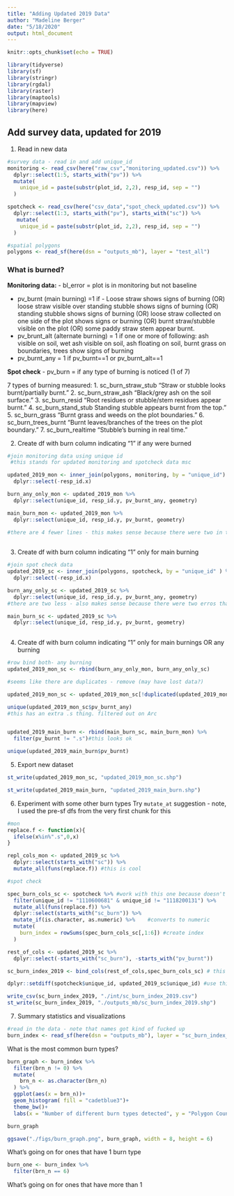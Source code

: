 ```yaml
---
title: "Adding Updated 2019 Data"
author: "Madeline Berger"
date: "5/18/2020"
output: html_document
---
```


```r
knitr::opts_chunk$set(echo = TRUE)

library(tidyverse)
library(sf)
library(stringr)
library(rgdal)
library(raster)
library(maptools)
library(mapview)
library(here)
```


## Add survey data, updated for 2019

1. Read in new data
```r
#survey data - read in and add unique_id
monitoring <- read_csv(here("raw_csv","monitoring_updated.csv")) %>% 
  dplyr::select(1:5, starts_with("pv")) %>% 
  mutate(
    unique_id = paste(substr(plot_id, 2,2), resp_id, sep = "")
  )

spotcheck <- read_csv(here("csv_data","spot_check_updated.csv")) %>%
  dplyr::select(1:3, starts_with("pv"), starts_with("sc")) %>% 
   mutate(
    unique_id = paste(substr(plot_id, 2,2), resp_id, sep = "")
  )

#spatial polygons
polygons <- read_sf(here(dsn = "outputs_mb"), layer = "test_all")


```

### What is burned?

**Monitoring data:** 
- bl_error = plot is in monitoring but not baseline

- pv_burnt (main burning) =1 if  - Loose straw shows signs of burning (OR) loose straw visible over standing stubble shows signs of burning (OR) standing stubble shows signs of burning (OR) loose straw collected on one side of the plot shows signs or burning (OR) burnt straw/stubble visible on the plot (OR) some paddy straw stem appear burnt.
- pv_brunt_alt (alternate burning) = 1 if one or more of following: ash visible on soil, wet ash visible on soil, ash floating on soil, burnt grass on boundaries, trees show signs of burning
- pv_burnt_any = 1 if pv_burnt==1 or pv_burnt_alt==1

**Spot check**
- pv_burn = if any type of burning is noticed (1 of 7)

7 types of burning measured: 
1.	 sc_burn_straw_stub "Straw or stubble looks burnt/partially burnt."
2.	sc_burn_straw_ash  "Black/grey ash on the soil surface."
3.	sc_burn_resid  "Root residues or stubble/stem residues appear burnt."
4.	sc_burn_stand_stub Standing stubble appears burnt from the top."
5.	sc_burn_grass  "Burnt grass and weeds on the plot boundaries."
6.	sc_burn_trees_burnt  "Burnt leaves/branches of the trees on the plot boundary."
7.	sc_burn_realtime "Stubble's burning in real time."


2. Create df with burn column indicating "1" if any were burned
```r
#join monitoring data using unique id
 #this stands for updated monitoring and spotcheck data msc

updated_2019_mon <- inner_join(polygons, monitoring, by = "unique_id") %>% 
  dplyr::select(-resp_id.x)

burn_any_only_mon <- updated_2019_mon %>% 
  dplyr::select(unique_id, resp_id.y, pv_burnt_any, geometry)

main_burn_mon <- updated_2019_mon %>% 
  dplyr::select(unique_id, resp_id.y, pv_burnt, geometry)

#there are 4 fewer lines - this makes sense because there were two in the `bl_error`, and since each entry had two lines for two different dates, a total of 4 should be missing. 
 
```

3. Create df with burn column indicating "1" only for main burning
```r
#join spot check data 
updated_2019_sc <- inner_join(polygons, spotcheck, by = "unique_id" ) %>% 
  dplyr::select(-resp_id.x)

burn_any_only_sc <- updated_2019_sc %>% 
  dplyr::select(unique_id, resp_id.y, pv_burnt_any, geometry)
#there are two less - also makes sense because there were two erros that were not in baseline and this one did not have doubles

main_burn_sc <- updated_2019_sc %>%
  dplyr::select(unique_id, resp_id.y, pv_burnt, geometry)
  

```


4. Create df with burn column indicating "1" only for main burnings OR any burning

```r
#row bind both- any burning
updated_2019_mon_sc <- rbind(burn_any_only_mon, burn_any_only_sc)

#seems like there are duplicates - remove (may have lost data?)

updated_2019_mon_sc <- updated_2019_mon_sc[!duplicated(updated_2019_mon_sc$unique_id), ]

unique(updated_2019_mon_sc$pv_burnt_any)
#this has an extra .s thing. filtered out on Arc 


updated_2019_main_burn <- rbind(main_burn_sc, main_burn_mon) %>% 
  filter(pv_burnt != ".s")#this looks ok

unique(updated_2019_main_burn$pv_burnt)
```

5. Export new dataset
```r

st_write(updated_2019_mon_sc, "updated_2019_mon_sc.shp")

st_write(updated_2019_main_burn, "updated_2019_main_burn.shp")
```



6. Experiment with some other burn types
Try `mutate_at` suggestion - note, I used the pre-sf dfs from the very first chunk for this 
```r
#mon
replace.f <- function(x){
  ifelse(x%in%".s",0,x)
}

repl_cols_mon <- updated_2019_sc %>% 
  dplyr::select(starts_with("sc")) %>% 
  mutate_all(funs(replace.f)) #this is cool 

#spot check 

spec_burn_cols_sc <- spotcheck %>% #work with this one because doesn't like sf objects
  filter(unique_id != "1110600681" & unique_id != "1118200131") %>% 
  mutate_all(funs(replace.f)) %>% 
  dplyr::select(starts_with("sc_burn")) %>%
  mutate_if(is.character, as.numeric) %>%    #converts to numeric
  mutate(
    burn_index = rowSums(spec_burn_cols_sc[,1:6]) #create index
  )

rest_of_cols <- updated_2019_sc %>%
  dplyr::select(-starts_with("sc_burn"), -starts_with("pv_burnt"))

sc_burn_index_2019 <- bind_cols(rest_of_cols,spec_burn_cols_sc) # this wasn't working because there are different numbers of rows - makes sense because when we added the geometry data we lost two rows.

dplyr::setdiff(spotcheck$unique_id, updated_2019_sc$unique_id) #use this to find differences, filter out from spotcheck in code starting at line 146

write_csv(sc_burn_index_2019, "./int/sc_burn_index_2019.csv")
st_write(sc_burn_index_2019, "./outputs_mb/sc_burn_index_2019.shp")
```

7. Summary statistics and visualizations 
```r
#read in the data - note that names got kind of fucked up 
burn_index <- read_sf(here(dsn = "outputs_mb"), layer = "sc_burn_index_2019")

```

What is the most common burn types?

```r

burn_graph <- burn_index %>% 
  filter(brn_n != 0) %>% 
  mutate(
    brn_n <- as.character(brn_n)
  ) %>% 
  ggplot(aes(x = brn_n))+
  geom_histogram( fill = "cadetblue3")+
  theme_bw()+
  labs(x = "Number of different burn types detected", y = "Polygon Count")

burn_graph

ggsave("./figs/burn_graph.png", burn_graph, width = 8, height = 6)
```

What's going on for ones that have 1 burn type
```r
burn_one <- burn_index %>% 
  filter(brn_n == 6)

```

What's going on for ones that have more than 1




